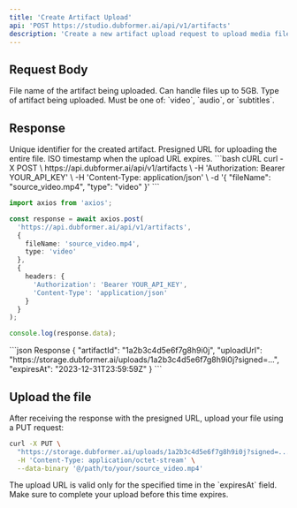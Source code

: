 ```yaml
---
title: 'Create Artifact Upload'
api: 'POST https://studio.dubformer.ai/api/v1/artifacts'
description: 'Create a new artifact upload request to upload media files'
---
```


## Request Body

<ParamField body="fileName" type="string" required>
  File name of the artifact being uploaded. Can handle files up to 5GB.
</ParamField>

<ParamField body="type" type="string" required>
  Type of artifact being uploaded. Must be one of: `video`, `audio`, or `subtitles`.
</ParamField>

## Response

<ResponseField name="artifactId" type="string">
  Unique identifier for the created artifact.
</ResponseField>

<ResponseField name="uploadUrl" type="string">
  Presigned URL for uploading the entire file.
</ResponseField>

<ResponseField name="expiresAt" type="string">
  ISO timestamp when the upload URL expires.
</ResponseField>

<RequestExample>
```bash cURL
curl -X POST \
  https://api.dubformer.ai/api/v1/artifacts \
  -H 'Authorization: Bearer YOUR_API_KEY' \
  -H 'Content-Type: application/json' \
  -d '{
    "fileName": "source_video.mp4",
    "type": "video"
  }'
```

```typescript TypeScript
import axios from 'axios';

const response = await axios.post(
  'https://api.dubformer.ai/api/v1/artifacts',
  {
    fileName: 'source_video.mp4',
    type: 'video'
  },
  {
    headers: {
      'Authorization': 'Bearer YOUR_API_KEY',
      'Content-Type': 'application/json'
    }
  }
);

console.log(response.data);
```
</RequestExample>

<ResponseExample>
```json Response
{
  "artifactId": "1a2b3c4d5e6f7g8h9i0j",
  "uploadUrl": "https://storage.dubformer.ai/uploads/1a2b3c4d5e6f7g8h9i0j?signed=...",
  "expiresAt": "2023-12-31T23:59:59Z"
}
```
</ResponseExample>

## Upload the file

After receiving the response with the presigned URL, upload your file using a PUT request:

```bash
curl -X PUT \
  "https://storage.dubformer.ai/uploads/1a2b3c4d5e6f7g8h9i0j?signed=..." \
  -H 'Content-Type: application/octet-stream' \
  --data-binary '@/path/to/your/source_video.mp4'
```

<Note>
  The upload URL is valid only for the specified time in the `expiresAt` field.
  Make sure to complete your upload before this time expires.
</Note> 